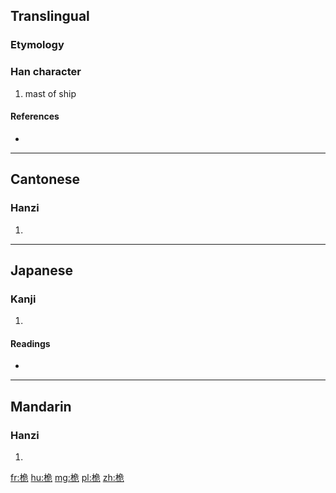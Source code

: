 ==Translingual==

===Etymology===
{{Han compound|木|危|c1=s|c2=p|t1=wood|ls=psc}}

===Han character===
{{Han char|rn=75|rad=木|as=06|sn=10|four=47912|canj=DNMU}}

# mast of ship

====References====
* {{Han ref|kx=0525.060|dkj=14759|dj=0914.010|hdz=21203.010|uh=6845|ud=26693|bh=AEE9|bd=44777}}

----

==Cantonese==

===Hanzi===
{{yue-hanzi|jyut=|y=wai4}}

# {{defn|lang=yue|sort=木06}}

----

==Japanese==

===Kanji===
{{ja-kanji|grade=|rs=木06}}

# {{defn|lang=ja|sort=木06}}

====Readings====
* {{ja-readings|on=[[がい]] (gai)|kun=[[くちなし]] (kuchinashi)}}

----

==Mandarin==

===Hanzi===
{{cmn-hanzi|pin=[[kuāng]] ([[kuang1]]), [[wéi]] ([[wei2]])|wg=k'uang<sup>1</sup>, wei<sup>2</sup>}}

# {{defn|lang=cmn|sort=木06}}

[[fr:桅]]
[[hu:桅]]
[[mg:桅]]
[[pl:桅]]
[[zh:桅]]